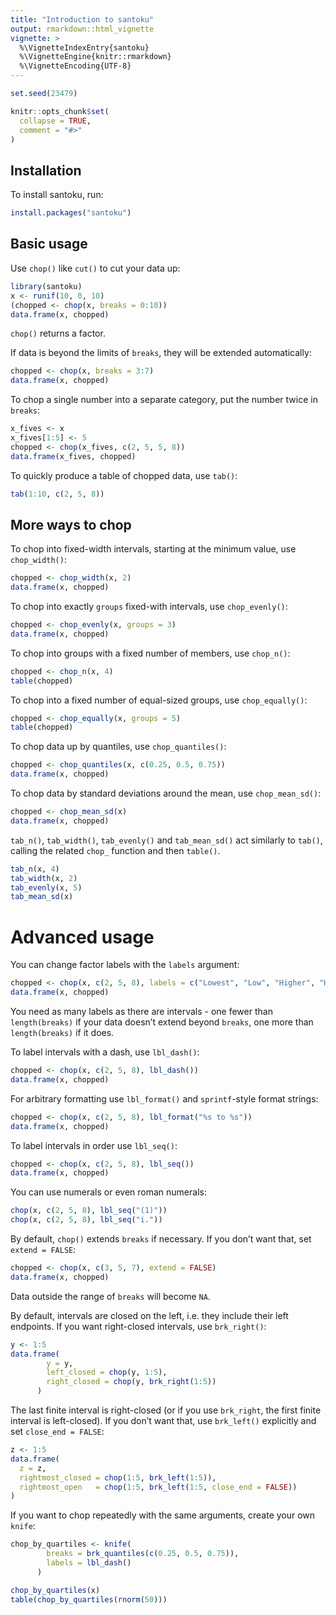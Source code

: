 ```yaml
---
title: "Introduction to santoku"
output: rmarkdown::html_vignette
vignette: >
  %\VignetteIndexEntry{santoku}
  %\VignetteEngine{knitr::rmarkdown}
  %\VignetteEncoding{UTF-8}
---
```


```r
set.seed(23479)

knitr::opts_chunk$set(
  collapse = TRUE,
  comment = "#>"
)
```


## Installation

To install santoku, run:

``` r
install.packages("santoku")
```

## Basic usage

Use `chop()` like `cut()` to cut your data up:

```r
library(santoku)
x <- runif(10, 0, 10)
(chopped <- chop(x, breaks = 0:10))
data.frame(x, chopped)
```

`chop()` returns a factor.

If data is beyond the limits of `breaks`, they will be extended automatically:

```r
chopped <- chop(x, breaks = 3:7)
data.frame(x, chopped)
```

To chop a single number into a separate category, put the number twice in
`breaks`:

```r
x_fives <- x
x_fives[1:5] <- 5
chopped <- chop(x_fives, c(2, 5, 5, 8))
data.frame(x_fives, chopped)
```


To quickly produce a table of chopped data, use `tab()`:

```r
tab(1:10, c(2, 5, 8))
```

## More ways to chop

To chop into fixed-width intervals, starting at the minimum value, use
`chop_width()`:

```r
chopped <- chop_width(x, 2)
data.frame(x, chopped)
```

To chop into exactly `groups` fixed-with intervals, use `chop_evenly()`:

```r
chopped <- chop_evenly(x, groups = 3)
data.frame(x, chopped)
```

To chop into groups with a fixed number of members, use `chop_n()`:

```r
chopped <- chop_n(x, 4)
table(chopped)
```


To chop into a fixed number of equal-sized groups, use `chop_equally()`:

```r
chopped <- chop_equally(x, groups = 5)
table(chopped)
```


To chop data up by quantiles, use `chop_quantiles()`:

```r
chopped <- chop_quantiles(x, c(0.25, 0.5, 0.75))
data.frame(x, chopped)
```

To chop data by standard deviations around the mean, use `chop_mean_sd()`:

```r
chopped <- chop_mean_sd(x)
data.frame(x, chopped)
```

`tab_n()`, `tab_width()`, `tab_evenly()` and `tab_mean_sd()` act similarly to
`tab()`, calling the related `chop_` function and then `table()`.

```r
tab_n(x, 4)
tab_width(x, 2)
tab_evenly(x, 5)
tab_mean_sd(x)
```

# Advanced usage

You can change factor labels with the `labels` argument:

```r
chopped <- chop(x, c(2, 5, 8), labels = c("Lowest", "Low", "Higher", "Highest"))
data.frame(x, chopped)
```

You need as many labels as there are intervals - one fewer than `length(breaks)`
if your data doesn't extend beyond `breaks`, one more than `length(breaks)` if
it does.

To label intervals with a dash, use `lbl_dash()`:

```r
chopped <- chop(x, c(2, 5, 8), lbl_dash())
data.frame(x, chopped)
```

For arbitrary formatting use `lbl_format()` and `sprintf`-style format strings:

```r
chopped <- chop(x, c(2, 5, 8), lbl_format("%s to %s"))
data.frame(x, chopped)
```

To label intervals in order use `lbl_seq()`:

```r
chopped <- chop(x, c(2, 5, 8), lbl_seq())
data.frame(x, chopped)
```

You can use numerals or even roman numerals:

```r
chop(x, c(2, 5, 8), lbl_seq("(1)"))
chop(x, c(2, 5, 8), lbl_seq("i."))
```

By default, `chop()` extends `breaks` if necessary. If you don't want
that, set `extend = FALSE`:

```r
chopped <- chop(x, c(3, 5, 7), extend = FALSE)
data.frame(x, chopped)
```

Data outside the range of `breaks` will become `NA`.

By default, intervals are closed on the left, i.e. they include their left
endpoints. If you want right-closed intervals, use `brk_right()`:

```r
y <- 1:5
data.frame(
        y = y, 
        left_closed = chop(y, 1:5), 
        right_closed = chop(y, brk_right(1:5))
      )
```

The last finite interval is right-closed (or if you use `brk_right`, the first finite interval is left-closed). If you don't want that, use `brk_left()` explicitly and set `close_end = FALSE`:

```r
z <- 1:5
data.frame(
  z = z,
  rightmost_closed = chop(1:5, brk_left(1:5)),
  rightmost_open   = chop(1:5, brk_left(1:5, close_end = FALSE))
)

```


If you want to chop repeatedly with the same arguments, create your own
`knife`:

```r
chop_by_quartiles <- knife(
        breaks = brk_quantiles(c(0.25, 0.5, 0.75)), 
        labels = lbl_dash()
      )

chop_by_quartiles(x)
table(chop_by_quartiles(rnorm(50)))

```
